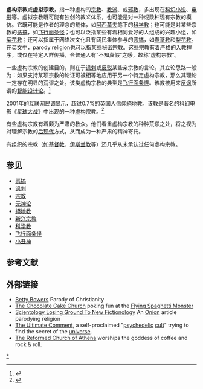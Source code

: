 '''虚构宗教'''或'''虚拟宗教'''，指一种虚构的[[宗教|宗教]]、[[教派|教派]]、或[[邪教|邪教]]，多出现在[[科幻小说|科幻小说]]、[[科幻电影|电影]]等。虚拟宗教既可能有独创的教义体系，也可能是对一种或数种现有宗教的模仿。它既可能是作者的理念的载体，如[[艾萨克·阿西莫夫|阿西莫夫]]笔下的[[科学教_(阿西莫夫)|科学教]]；也可能是对某些宗教的[[恶搞|恶搞]]，如[[飞行面条怪|飞行面条怪]]；也可以泛指某些有着相同爱好的人组成的兴趣小组，如[[菊花教|菊花教]]；还可以指属于网络次文化且有网民集体参与的[[恶搞|恶搞]]，如[[春哥教|春哥教]]和[[梨花教|梨花教]]。在英文中，parody religion也可以指某些秘密宗教。这些宗教有着严格的入教程序，或仅在特定人群传播，令普通人有“不知真假”之感，故称“虚构宗教”。

一些虚构宗教的创建目的，则在于[[讽刺|讽刺]]或[[反驳|反驳]]某些亲宗教的言论。其立论思路一般为：如果支持某项宗教的论证可被相等地应用于另一个特定虚构宗教，那么其理论一定存在明显的荒谬之处。该类虚构宗教的典型是[[飞行面条怪|飞行面条怪]]。该教被用来[[反讽|反讽]]所谓的[[智能设计论|智能设计论]]。<ref>{{Cite web |url=http://www.usatoday.com/life/books/2006-03-26-spaghetti-monster_x.htm |title=USA Today - Spaghetti Monster is noodling around with faith |access-date=2009-01-08 |archive-date=2006-04-14 |archive-url=https://web.archive.org/web/20060414190124/http://www.usatoday.com/life/books/2006-03-26-spaghetti-monster_x.htm |dead-url=no }}</ref>

2001年的互联网民调显示，超过0.7%的英国人信仰[[絕地教|絕地教]]。该教是著名的科幻电影《[[星球大战|星球大战]]》中出现的一种虚构宗教。<ref>{{Cite web |url=http://www.statistics.gov.uk/census2001/profiles/rank/jedi.asp/ |title=UK govt statistics on Jedi |access-date=2009-01-08 |archive-date=2011-08-25 |archive-url=https://web.archive.org/web/20110825115511/http://www.statistics.gov.uk/census2001/profiles/rank/jedi.asp/ |dead-url=no }}</ref> 

有些虚构宗教有着颇为严肃的教众。他们看重虚构宗教的种种荒谬之处，将之视为对理解宗教的[[后现代|后现代]]方式，从而成为一种严肃的精神寄托。

有组织的宗教（如[[基督教|基督教]]、[[伊斯兰教|伊斯兰教]]等）还几乎从未承认过任何虚构宗教。

== 参见 ==
* [[恶搞|恶搞]]
* [[讽刺|讽刺]]
* [[宗教|宗教]]
* [[无神论|无神论]]
* [[絕地教|絕地教]]
* [[新兴宗教|新兴宗教]]
* [[科学教_(阿西莫夫)|科学教]]
* [[飞行面条怪|飞行面条怪]]
* [[小丑神|小丑神]]

== 参考文献 ==
{{reflist}}

== 外部链接 ==
* [http://www.bettybowers.com Betty Bowers] {{Wayback|url=http://www.bettybowers.com/ |date=20210223055954 }} Parody of Christianity
* [http://chocolatecakechurch.org The Chocolate Cake Church]{{Wayback|url=http://chocolatecakechurch.org/ |date=20160322121813 }} poking fun at the [[Flying_Spaghetti_Monster|Flying Spaghetti Monster]]
* [https://web.archive.org/web/20090115091433/http://www.theonion.com/content/node/31006 Scientology Losing Ground To New Fictionology] An [[The_Onion|Onion]] article parodying religion
* [https://web.archive.org/web/20180830184151/https://theultimatecomment.com/ The Ultimate Comment], a self-proclaimed "[[psychedelic|psychedelic]] [[cult|cult]]" trying to find the secret of the [[universe|universe]].
* [https://web.archive.org/web/20100207015631/http://www.athenachurch.org/ The Reformed Church of Athena] worships the goddess of coffee and rock & roll.

{{无宗教}}
[[Category:虚构宗教|*]]